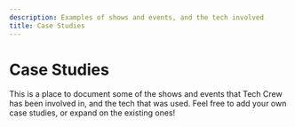 ```yaml
---
description: Examples of shows and events, and the tech involved
title: Case Studies
---
```


# Case Studies

This is a place to document some of the shows and events that Tech Crew has been involved in, and the tech that was
used. Feel free to add your own case studies, or expand on the existing ones!

<DocCardList />
